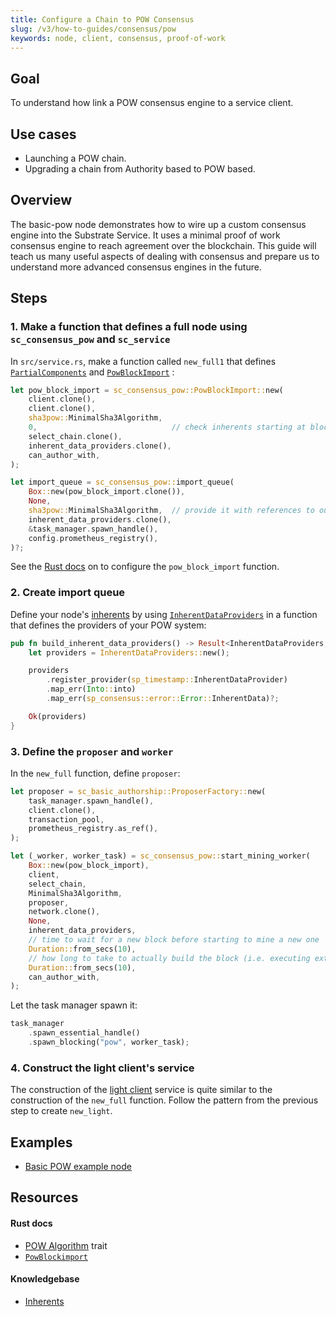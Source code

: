 ```yaml
---
title: Configure a Chain to POW Consensus
slug: /v3/how-to-guides/consensus/pow
keywords: node, client, consensus, proof-of-work
---
```


## Goal

To understand how link a POW consensus engine to a service client.

## Use cases

- Launching a POW chain.
- Upgrading a chain from Authority based to POW based.

## Overview

The basic-pow node demonstrates how to wire up a custom consensus engine into the Substrate Service. It uses a minimal proof of work consensus engine to reach agreement over the blockchain. This guide will teach us many useful aspects of dealing with consensus and prepare us to understand more advanced consensus engines in the future.

## Steps

### 1. Make a function that defines a full node using `sc_consensus_pow` and `sc_service`

In `src/service.rs`, make a function called `new_full1` that defines [`PartialComponents`][partialcomponents-rustdocs] and
[`PowBlockImport`][powblockimport-rustdocs] :

```rust
let pow_block_import = sc_consensus_pow::PowBlockImport::new(
    client.clone(),
    client.clone(),
    sha3pow::MinimalSha3Algorithm,
    0,                              // check inherents starting at block 0
    select_chain.clone(),
    inherent_data_providers.clone(),
    can_author_with,
);

let import_queue = sc_consensus_pow::import_queue(
    Box::new(pow_block_import.clone()),
    None,
    sha3pow::MinimalSha3Algorithm,  // provide it with references to our client
    inherent_data_providers.clone(),
    &task_manager.spawn_handle(),
    config.prometheus_registry(),
)?;
```

See the [Rust docs][powblockimport-new-rustdocs] on to configure the `pow_block_import` function.

### 2. Create import queue

Define your node's [inherents][inherents-kb] by using [`InherentDataProviders`][inherents-rustdocs] in a function that defines the providers of your POW system:

```rust
pub fn build_inherent_data_providers() -> Result<InherentDataProviders, ServiceError> {
    let providers = InherentDataProviders::new();

    providers
        .register_provider(sp_timestamp::InherentDataProvider)
        .map_err(Into::into)
        .map_err(sp_consensus::error::Error::InherentData)?;

    Ok(providers)
}
```

### 3. Define the `proposer` and `worker`

In the `new_full` function, define `proposer`:

```rust
let proposer = sc_basic_authorship::ProposerFactory::new(
    task_manager.spawn_handle(),
    client.clone(),
    transaction_pool,
    prometheus_registry.as_ref(),
);

let (_worker, worker_task) = sc_consensus_pow::start_mining_worker(
    Box::new(pow_block_import),
    client,
    select_chain,
    MinimalSha3Algorithm,
    proposer,
    network.clone(),
    None,
    inherent_data_providers,
    // time to wait for a new block before starting to mine a new one
    Duration::from_secs(10),
    // how long to take to actually build the block (i.e. executing extrinsics)
    Duration::from_secs(10),
    can_author_with,
);
```

Let the task manager spawn it:

```rust
task_manager
    .spawn_essential_handle()
    .spawn_blocking("pow", worker_task);
```

### 4. Construct the light client's service

The construction of the [light client][lightclient-parity] service is quite similar to the construction of the `new_full` function.
Follow the pattern from the previous step to create `new_light`.

## Examples

- [Basic POW example node](https://github.com/substrate-developer-hub/substrate-how-to-guides/tree/main/example-code/consensus-nodes/POW)

## Resources

#### Rust docs

- [POW Algorithm][pow-rustdocs] trait
- [`PowBlockimport`][powblockimport-rustdocs]

#### Knowledgebase

- [Inherents][inherents-kb]

[partialcomponents-rustdocs]: https://crates.parity.io/sc_service/struct.PartialComponents.html
[powblockimport-rustdocs]: https://substrate.dev/rustdocs/v3.0.0/sc_consensus_pow/struct.PowBlockImport.html
[powblockimport-new-rustdocs]: https://crates.parity.io/sc_consensus_pow/struct.PowBlockImport.html#method.new_full
[inherents-kb]: https://substrate.dev/docs/en/knowledgebase/learn-substrate/extrinsics#inherents
[inherents-rustdocs]: https://crates.parity.io/sp_inherents/struct.InherentDataProviders.html
[lightclient-parity]: https://www.parity.io/what-is-a-light-client/
[pow-rustdocs]: https://crates.parity.io/sc_consensus_pow/trait.PowAlgorithm.html
